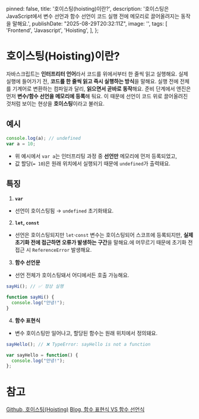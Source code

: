 
  pinned: false,
  title: '호이스팅(hoisting)이란?',
  description: '호이스팅은 JavaScript에서 변수 선언과 함수 선언이 코드 실행 전에 메모리로 끌어올려지는 동작을 말해요.',
  publishDate: "2025-08-29T20:32:11Z",
  image: '',
  tags: [
    'Frontend', 'Javascript', 'Hoisting',
  ],
};

# 호이스팅(Hoisting)이란?
자바스크립트는 **인터프리터 언어**라서 코드를 위에서부터 한 줄씩 읽고 실행해요.
실제 실행에 들어가기 전, <Tooltip word="인터프리팅" title="인터프리팅">**코드를 한 줄씩 읽고 즉시 실행하는 방식**을 말해요. 실행 전에 전체를 기계어로 변환하는 컴파일과 달리, **읽으면서 곧바로 동작**해요.</Tooltip> 준비 단계에서 엔진은 먼저 **변수/함수 선언을 메모리에 등록**해 둬요.
이 때문에 선언이 코드 위로 끌어올려진 것처럼 보이는 현상을 **호이스팅**이라고 불러요.

## 예시
```js example.js
console.log(a); // undefined
var a = 10;
```
- 위 예시에서 `var a`는 인터프리팅 과정 중 **선언만** 메모리에 먼저 등록되었고,
- 값 할당(`= 10`)은 원래 위치에서 실행되기 때문에 `undefined`가 출력돼요.

## 특징
1. **`var`**
  - 선언이 호이스팅됨 → `undefined` 초기화돼요.

2. **`let`, `const`**
- 선언은 호이스팅되지만 <Tooltip word="Temporal Dead Zone(TDZ)" title="일시적 사각지대">`let`·`const` 변수는 호이스팅되어 스코프에 등록되지만, **실제 초기화 전에 접근하면 오류가 발생하는 구간**을 말해요.</Tooltip>에 머무르기 때문에 초기화 전 접근 시 `ReferenceError` 발생해요.

3. **함수 선언문**
- 선언 전체가 호이스팅돼서 어디에서든 호출 가능해요.
```js example.js
sayHi(); // ✅ 정상 실행

function sayHi() {
  console.log("안녕!");
}
```

4. **함수 표현식**
- 변수 호이스팅만 일어나고, 할당된 함수는 원래 위치에서 정의돼요.
```js example.js
sayHello(); // ❌ TypeError: sayHello is not a function

var sayHello = function() {
  console.log("안녕!");
};
```

# 참고
[Github, 호이스팅(Hoisting)](https://github.com/baeharam/Must-Know-About-Frontend/blob/main/Notes/javascript/hoisting.md)
[Blog, 함수 표현식 VS 함수 선언식](https://velog.io/@bisu8018/%ED%95%A8%EC%88%98-%ED%91%9C%ED%98%84%EC%8B%9D-VS-%ED%95%A8%EC%88%98-%EC%84%A0%EC%96%B8%EC%8B%9D)